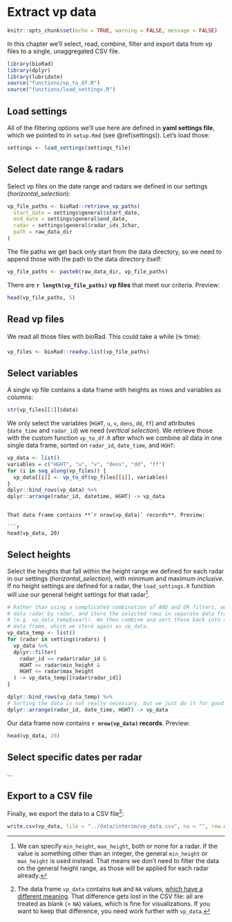 # Extract vp data {#extract-vp}

```r
knitr::opts_chunk$set(echo = TRUE, warning = FALSE, message = FALSE)
```

In this chapter we'll select, read, combine, filter and export data from vp files to a single, unaggregated CSV file.

```r
library(bioRad)
library(dplyr)
library(lubridate)
source("functions/vp_to_df.R")
source("functions/load_settings.R")
```

## Load settings

All of the filtering options we'll use here are defined in **yaml settings file**, which we pointed to in `setup.Rmd` (see \@ref(settings)). Let's load those:

```r
settings <- load_settings(settings_file)
```

## Select date range & radars

Select vp files on the date range and radars we defined in our settings (_horizontal_selection_):

```r
vp_file_paths <- bioRad::retrieve_vp_paths(
  start_date = settings$general$start_date,
  end_date = settings$general$end_date,
  radar = settings$general$radar_ids_3char,
  path = raw_data_dir
)
```

The file paths we get back only start from the data directory, so we need to append those with the path to the data directory itself:

```r
vp_file_paths <- paste0(raw_data_dir, vp_file_paths)
```

There are **`r length(vp_file_paths)` vp files** that meet our criteria. Preview:

```r
head(vp_file_paths, 5)
```

## Read vp files

We read all those files with bioRad. This could take a while (☕ time):

```r
vp_files <- bioRad::readvp.list(vp_file_paths)
```

## Select variables

A single vp file contains a data frame with heights as rows and variables as columns: 

```r
str(vp_files[[1]]$data)
```

We only select the variables (`HGHT`, `u`, `v`, `dens`, `dd`, `ff`) and attributes (`date_time` and `radar_id`) we need (_vertical selection_). We retrieve those with the custom function `vp_to_df.R` after which we combine all data in one single data frame, sorted on `radar_id`, `date_time`, and `HGHT`:

```r
vp_data <- list()
variables = c("HGHT", "u", "v", "dens", "dd", "ff")
for (i in seq_along(vp_files)) {
  vp_data[[i]] <- vp_to_df(vp_files[[i]], variables)
}
dplyr::bind_rows(vp_data) %>%
dplyr::arrange(radar_id, datetime, HGHT) -> vp_data
```

```

That data frame contains **`r nrow(vp_data)` records**. Preview:

```r
head(vp_data, 20)
```

## Select heights

Select the heights that fall within the height range we defined for each radar in our settings (_horizontal_selection_), with minimum and maximum _inclusive_. If no height settings are defined for a radar, the `load_settings.R` function will use our general height settings for that radar[^2].

[^2]: We can specify `min_height`, `max_height`, both or none for a radar. If the value is something other than an integer, the general `min_height` or `max_height` is used instead. That means we don't need to filter the data on the general height range, as those will be applied for each radar already.


```r
# Rather than using a complicated combination of AND and OR filters, we select
# data radar by radar, and store the selected rows in separate data frames
# (e.g. vp_data_temp$searl). We then combine and sort those back into a single 
# data frame, which we store again as vp_data.
vp_data_temp <- list()
for (radar in settings$radars) {
  vp_data %>%
  dplyr::filter(
    radar_id == radar$radar_id & 
    HGHT >= radar$min_height & 
    HGHT <= radar$max_height
  ) -> vp_data_temp[[radar$radar_id]]
}

dplyr::bind_rows(vp_data_temp) %>%
# Sorting the data is not really necessary, but we just do it for good measure.
dplyr::arrange(radar_id, date_time, HGHT) -> vp_data
```

Our data frame now contains **`r nrow(vp_data)` records**. Preview:

```r
head(vp_data, 20)
```

## Select specific dates per radar

...

## Export to a CSV file

Finally, we export the data to a CSV file[^3]:

```r
write.csv(vp_data, file = "../data/interim/vp_data.csv", na = "", row.names = FALSE)
```

[^3]: The data frame `vp_data` contains `NaN` and `NA` values, [which have a different meaning](https://github.com/enram/timamp-etl/issues/10#issuecomment-302235736). That difference gets lost in the CSV file: all are treated as blank (= `NA`) values, which is fine for visualizations. If you want to keep that difference, you need work further with `vp_data`.
